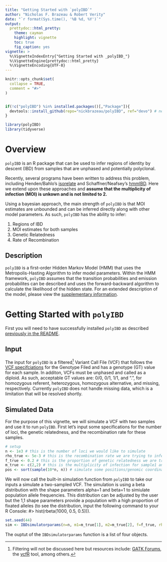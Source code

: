 ```yaml
---
title: "Getting Started with `polyIBD`"
author: "Nicholas F. Brazeau & Robert Verity"
date: "`r format(Sys.time(), '%B %d, %Y')`"
output:
  prettydoc::html_pretty:
    theme: cayman
    highlight: vignette
    toc: true
    fig_caption: yes
vignette: >
  %\VignetteIndexEntry{"Getting Started with _polyIBD_"}
  %\VignetteEngine{prettydoc::html_pretty}
  %\VignetteEncoding{UTF-8}
---
```


```r
knitr::opts_chunk$set(
  collapse = TRUE,
  comment = "#>"
)


if(!c("polyIBD") %in% installed.packages()[,"Package"]){
  devtools::install_github(repo="nickbrazeau/polyIBD", ref="devo") # need to change this to master once we make our final push
}

library(polyIBD)
library(tidyverse)

```

# Overview 
`polyIBD` is an R package that can be used to infer regions of identity by descent (IBD) from samples that are unphased and potentially polyclonal.   
 
Recently, several programs have been written to address this problem, including Henden/Bahlo's [isorelate](https://github.com/bahlolab/isoRelate) and Schaffner/Neafsey's  [hmmIBD](https://github.com/glipsnort/hmmIBD). Here we extend upon these approaches and **assume that the multiplicity of infection (MOI) is unkown and is not limited to 2.**   

Using a bayesian approach, the main strength of `polyIBD` is that MOI estimates are unbounded and can be inferred directly along with other model parameters. As such, `polyIBD` has the ability to infer:

1.  Regions of IBD
1.  MOI estimates for both samples  
1.  Genetic Relatedness
1.  Rate of Recombination


## Description
`polyIBD` is a first-order Hidden Markov Model (HMM) that uses the Metropolis-Hasting Algorithm to infer model parameters. Within the HMM framework, `polyIBD` assumes that the transition probabilities and emission probabilites can be described and uses the forward-backward algorithm to calculate the likelihood of the hidden state. For an extended description of the model, please view the [supplementary information]().

# Getting Started with `polyIBD` 
First you will need to have successfully installed `polyIBD` as described [previously in the README](https://github.com/nickbrazeau/polyIBD).  

## Input 
The input for `polyIBD` is a filtered^[Filtering will not be discussed here but resources include: [GATK Forums](https://gatkforums.broadinstitute.org/gatk/discussion/2806/howto-apply-hard-filters-to-a-call-set), the [vcfR](https://cran.r-project.org/web/packages/vcfR/vignettes/intro_to_vcfR.html) tool, among others.] Variant Call File (VCF) that follows the [VCF specifciations](https://samtools.github.io/hts-specs/VCFv4.2.pdf) for the Genotype Filed and has a genotype (GT) value for each sample. In additon, VCFs must be unphased and called as a diploid. As such, acceptable GT values are: 0/0, 0/1, 1/1, and ".", for homozygous referent, heterozygous, homozygous alternative, and missing, respectively. Currently `polyIBD` does not handle missing data, which is a limitation that will be resolved shortly. 

## Simulated Data 
For the purpose of this vignette, we will simulate a VCF with two samples and use it to run `polyIBD`. First let's input some specifications for the number of loci, the genetic relatedness, and the recombination rate for these samples. 
```r
# setup
n <- 1e3 # this is the number of loci we would like to simulate
rho_true <- 5e-3 # this is the recombination rate we are trying to infer
f_true <- 0.2 # this is the proportion of genetic relatedness we are trying to infer 
m_true <- c(2,2) # this is the multiplicity of infection for sample1 and sample2, respectfully, that we are trying to infer
pos <- sort(sample(10*n, n)) # simulate some positions/genomic coordinates

```

We will now call the built-in simulation function from `polyIBD` to take our inputs a simulate a two-sampled VCF. The simulation is using a beta distribution with the shape parameters alpha=1 and beta=1 to simiulate population allele frequencies. This distribution can be adjusted by the user but the 1,1 shape parameters provide a population with a high proportion of fixated alleles (to see the distribution, input the following command to your R Console: #> hist(rbeta(1000, 0.5, 0.5))). 

```r
set.seed(44)
sim <- IBDsimulatorparams(n=n, m1=m_true[1], m2=m_true[2], f=f_true, rho=rho_true, p=NULL, p_shape1=0.5, p_shape2=0.5, pos=pos)
```

The ouptut of the `IBDsimulatorparams` function is a list of four objects. 


